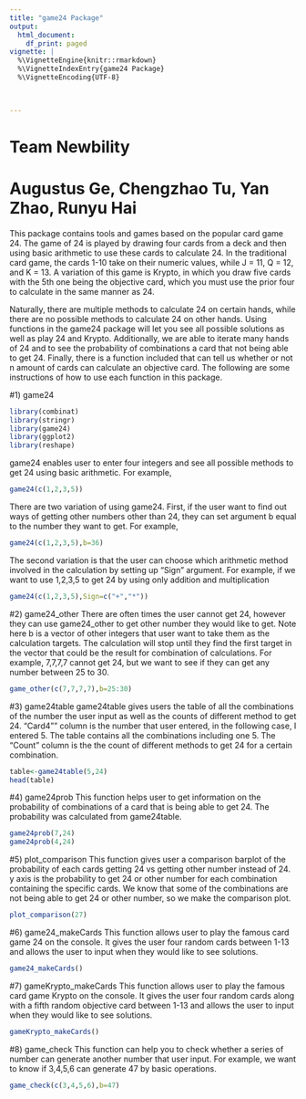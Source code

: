 ---
title: "game24 Package"
output:
  html_document:
    df_print: paged
vignette: |
  %\VignetteEngine{knitr::rmarkdown} 
  %\VignetteIndexEntry{game24 Package} 
  %\VignetteEncoding{UTF-8}
  


---
# Team Newbility 
# Augustus Ge, Chengzhao Tu, Yan Zhao, Runyu Hai

  This package contains tools and games based on the popular card game 24. The game of 24 is played by drawing four cards from a deck and then using basic arithmetic to use these cards to calculate 24. In the traditional card game, the cards 1-10 take on their numeric values, while J = 11, Q = 12, and K = 13. A variation of this game is Krypto, in which you draw five cards with the 5th one being the objective card, which you must use the prior four to calculate in the same manner as 24. 
  
  Naturally, there are multiple methods to calculate 24 on certain hands, while there are no possible methods to calculate 24 on other hands. Using functions in the game24 package will let you see all possible solutions as well as play 24 and Krypto. Additionally, we are able to iterate many hands of 24 and to see the probability of combinations a card that not being able to get 24. Finally, there is a function included that can tell us whether or not n amount of cards can calculate an objective card. The following are some instructions of how to use each function in this package.



#1) game24
```{r, message = F}
library(combinat)
library(stringr)
library(game24)
library(ggplot2)
library(reshape)
```
game24 enables user to enter four integers and see all possible methods to get 24 using basic arithmetic. For example,
```{r, echo=FALSE}
game24(c(1,2,3,5))
```
 There are two variation of using game24. First, if the user want to find out ways of getting other numbers other than 24, they can set argument b equal to the number they want to get. For example,
```{r}
game24(c(1,2,3,5),b=36)
```
 The second variation is that the user can choose which arithmetic method involved in the calculation by setting up "Sign" argument. For example, if we want to use 1,2,3,5 to get 24 by using only addition and multiplication
```{r}
game24(c(1,2,3,5),Sign=c("+","*"))
```
 
#2) game24_other
 There are often times the user cannot get 24, however they can use game24_other to get other number they would like to get. Note here b is a vector of other integers that user want to take them as the calculation targets. The calculation will stop until they find the first target in the vector that could be the result for combination of calculations. For example, 7,7,7,7 cannot get 24, but we want to see if they can get any number between 25 to 30.
```{r}
game_other(c(7,7,7,7),b=25:30)
```

#3) game24table
 game24table gives users the table of all the combinations of the number the user input as well as the counts of different method to get 24. "Card4"" column is the number that user entered, in the following case, I entered 5. The table contains all the combinations including one 5. The "Count" column is the the count of different methods to get 24 for a certain combination. 
```{r}
table<-game24table(5,24)
head(table)
```

#4) game24prob
 This function helps user to get information on the probability of combinations of a card that is being able to get 24. The probability was calculated from game24table.
```{r}
game24prob(7,24)
game24prob(4,24)
```

#5) plot_comparison
 This function gives user a comparison barplot of the probability of each cards getting 24 vs getting other number instead of 24. y axis is the probability to get 24 or other number for each combination containing the specific cards. We know that some of the combinations are not being able to get 24 or other number, so we make the comparison plot.
```{r}
plot_comparison(27)
```
 
#6) game24_makeCards
 This function allows user to play the famous card game 24 on the console. It gives the user four random cards between 1-13 and allows the user to input when they would like to see solutions.
```{r,eval=FALSE}
game24_makeCards()
```


#7) gameKrypto_makeCards
 This function allows user to play the famous card game Krypto on the console. It gives the user four random cards along with a fifth random objective card between 1-13 and allows the user to input when they would like to see solutions.
```{r, eval=FALSE}
gameKrypto_makeCards()
```
 
#8) game_check
 This function can help you to check whether a series of number can generate another number that user input. For example, we want to know if 3,4,5,6 can generate 47 by basic operations. 
```{r}
game_check(c(3,4,5,6),b=47)
```
 

 

 
